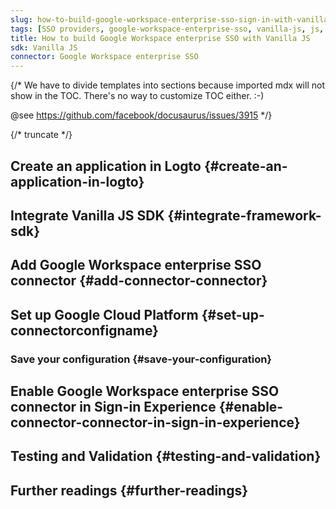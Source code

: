 ```yaml
---
slug: how-to-build-google-workspace-enterprise-sso-sign-in-with-vanilla-js-and-logto
tags: [SSO providers, google-workspace-enterprise-sso, vanilla-js, js, SAML authentication, enterprise login, SSO login]
title: How to build Google Workspace enterprise SSO with Vanilla JS
sdk: Vanilla JS
connector: Google Workspace enterprise SSO
---
```


{/*
  We have to divide templates into sections because imported mdx will not show in the TOC.
  There's no way to customize TOC either. :-)

  @see https://github.com/facebook/docusaurus/issues/3915
*/}




{/* truncate */}

<Intro connector={connector} sdk="Vanilla JS" link="https://en.wikipedia.org/wiki/ECMAScript" />

## Create an application in Logto \{#create-an-application-in-logto}

<CreateApplication type="Single page app" framework="Vanilla JS" />

## Integrate Vanilla JS SDK \{#integrate-framework-sdk}

<IntegrateSdk />

## Add Google Workspace enterprise SSO connector \{#add-connector-connector}

<AddSsoConnector framework="Vanilla JS" />

## Set up Google Cloud Platform \{#set-up-connectorconfigname}

<ConnectorGuide />

### Save your configuration \{#save-your-configuration}

<SaveYourConfiguration connector={connector} />

## Enable Google Workspace enterprise SSO connector in Sign-in Experience \{#enable-connector-connector-in-sign-in-experience}

<EnableSsoConnector />

## Testing and Validation \{#testing-and-validation}

<TestingAndValidation connector={connector} sdk="Vanilla JS" />

## Further readings \{#further-readings}

<FurtherReadings />